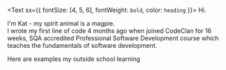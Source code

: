 <Text sx={{ fontSize: [4, 5, 6], fontWeight: `bold`, color: `heading` }}>
  Hi.
</Text>

I'm Kat - my spirit animal is a magpie.  
I wrote my first line of code 4 months ago when joined CodeClan for 16 weeks, SQA accredited Professional Software Development course which teaches the fundamentals of software development.  
  
  
Here are examples my outside school learning  
